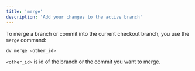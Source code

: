 ```yaml
---
title: 'merge'
description: 'Add your changes to the active branch'
---
```


To merge a branch or commit into the current checkout branch, you use the `merge` command:

```bash
dv merge <other_id>
```

`<other_id>` is id of the branch or the commit you want to merge.

